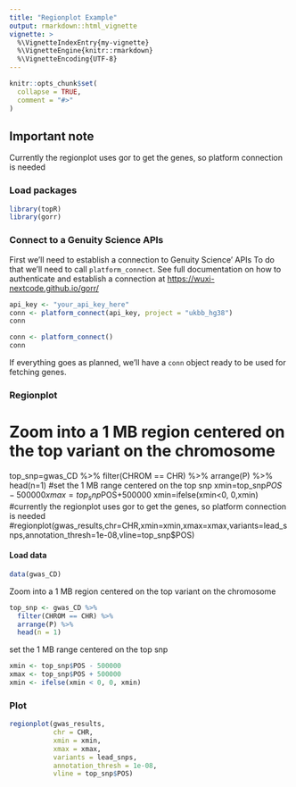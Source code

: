```yaml
---
title: "Regionplot Example"
output: rmarkdown::html_vignette
vignette: >
  %\VignetteIndexEntry{my-vignette}
  %\VignetteEngine{knitr::rmarkdown}
  %\VignetteEncoding{UTF-8}
---
```


```r
knitr::opts_chunk$set(
  collapse = TRUE,
  comment = "#>"
)
```

## Important note

Currently the regionplot uses gor to get the genes, so platform connection is needed

### Load packages

```r
library(topR)
library(gorr)
```

### Connect to a Genuity Science APIs

First we'll need to establish a connection to  Genuity Science' APIs  To do that we'll need to call `platform_connect`. See full documentation on how to authenticate and establish a connection at [https://wuxi-nextcode.github.io/gorr/](https://wuxi-nextcode.github.io/gorr/)

```r
api_key <- "your_api_key_here"
conn <- platform_connect(api_key, project = "ukbb_hg38")
conn
```

```r
conn <- platform_connect()
conn
```

If everything goes as planned, we'll have a `conn` object ready to be used for fetching genes.

### Regionplot

# Zoom into a 1 MB region centered on the top variant on the chromosome
top_snp=gwas_CD %>% filter(CHROM == CHR) %>% arrange(P) %>% head(n=1)
#set the 1 MB range centered on the top snp
xmin=top_snp$POS-500000
xmax=top_snp$POS+500000
xmin=ifelse(xmin<0, 0,xmin)
#currently the regionplot uses gor to get the genes, so platform connection is needed
#regionplot(gwas_results,chr=CHR,xmin=xmin,xmax=xmax,variants=lead_snps,annotation_thresh=1e-08,vline=top_snp$POS)

#### Load data
```r
data(gwas_CD) 
```

Zoom into a 1 MB region centered on the top variant on the chromosome

```r
top_snp <- gwas_CD %>%
  filter(CHROM == CHR) %>% 
  arrange(P) %>% 
  head(n = 1)
```

set the 1 MB range centered on the top snp

```r
xmin <- top_snp$POS - 500000
xmax <- top_snp$POS + 500000
xmin <- ifelse(xmin < 0, 0, xmin)
```

### Plot

```r
regionplot(gwas_results,
           chr = CHR,
           xmin = xmin,
           xmax = xmax,
           variants = lead_snps,
           annotation_thresh = 1e-08,
           vline = top_snp$POS)
```
